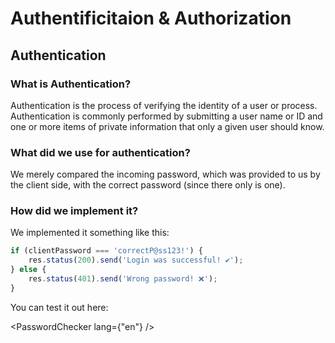 
# Authentificitaion & Authorization

## Authentication

### What is Authentication?

Authentication is the process of verifying the identity of a user or process. Authentication is commonly performed by submitting a user name or ID and one or more items of private information that only a given user should know.

### What did we use for authentication?

We merely compared the incoming password, which was provided to us by the client side,
with the correct password (since there only is one). 

### How did we implement it?

We implemented it something like this:

```javascript
if (clientPassword === 'correctP@ss123!') {
    res.status(200).send('Login was successful! ✔️');
} else {
    res.status(401).send('Wrong password! ❌');
}
```

You can test it out here:

<PasswordChecker lang={"en"} />